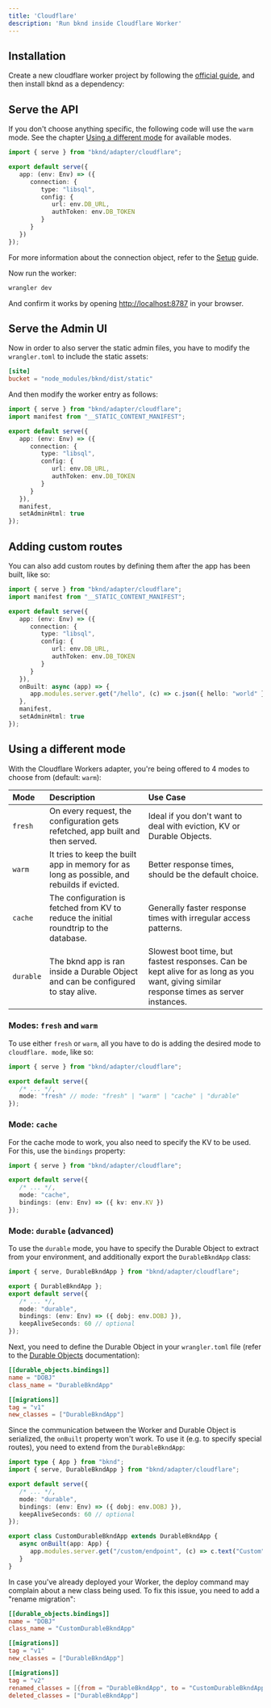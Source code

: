 ```yaml
---
title: 'Cloudflare'
description: 'Run bknd inside Cloudflare Worker'
---
```


## Installation
Create a new cloudflare worker project by following the
[official guide](https://developers.cloudflare.com/workers/get-started/guide/),
and then install bknd as a dependency:

<InstallBknd />


## Serve the API
If you don't choose anything specific, the following code will use the `warm` mode. See the
chapter [Using a different mode](#using-a-different-mode) for available modes.

``` ts
import { serve } from "bknd/adapter/cloudflare";

export default serve({
   app: (env: Env) => ({
      connection: {
         type: "libsql",
         config: {
            url: env.DB_URL,
            authToken: env.DB_TOKEN
         }
      }
   })
});
```
For more information about the connection object, refer to the [Setup](/setup/introduction) guide.

Now run the worker:
```bash
wrangler dev
```

And confirm it works by opening [http://localhost:8787](http://localhost:8787) in
your browser.

## Serve the Admin UI
Now in order to also server the static admin files, you have to modify the `wrangler.toml` to
include the static assets:
```toml
[site]
bucket = "node_modules/bknd/dist/static"
```

And then modify the worker entry as follows:
``` ts {2, 14, 15}
import { serve } from "bknd/adapter/cloudflare";
import manifest from "__STATIC_CONTENT_MANIFEST";

export default serve({
   app: (env: Env) => ({
      connection: {
         type: "libsql",
         config: {
            url: env.DB_URL,
            authToken: env.DB_TOKEN
         }
      }
   }),
   manifest,
   setAdminHtml: true
});
```

## Adding custom routes
You can also add custom routes by defining them after the app has been built, like so:
```ts {14-16}
import { serve } from "bknd/adapter/cloudflare";
import manifest from "__STATIC_CONTENT_MANIFEST";

export default serve({
   app: (env: Env) => ({
      connection: {
         type: "libsql",
         config: {
            url: env.DB_URL,
            authToken: env.DB_TOKEN
         }
      }
   }),
   onBuilt: async (app) => {
      app.modules.server.get("/hello", (c) => c.json({ hello: "world" }));
   },
   manifest,
   setAdminHtml: true
});
```

## Using a different mode
With the Cloudflare Workers adapter, you're being offered to 4 modes to choose from (default:
`warm`):

| Mode      | Description                                                                                | Use Case                                                                                                                                |
|:----------|:-------------------------------------------------------------------------------------------|:----------------------------------------------------------------------------------------------------------------------------------------|
| `fresh`   | On every request, the configuration gets refetched, app built and then served.             | Ideal if you don't want to deal with eviction, KV or Durable Objects.                                                                   |
| `warm`    | It tries to keep the built app in memory for as long as possible, and rebuilds if evicted. | Better response times, should be the default choice.                                                                                    |
| `cache`   | The configuration is fetched from KV to reduce the initial roundtrip to the database.      | Generally faster response times with irregular access patterns.                                                                         |
| `durable` | The bknd app is ran inside a Durable Object and can be configured to stay alive.           | Slowest boot time, but fastest responses. Can be kept alive for as long as you want, giving similar response times as server instances. |

### Modes: `fresh` and `warm`
To use either `fresh` or `warm`, all you have to do is adding the desired mode to `cloudflare.
mode`, like so:
```ts
import { serve } from "bknd/adapter/cloudflare";

export default serve({
   /* ... */,
   mode: "fresh" // mode: "fresh" | "warm" | "cache" | "durable"
});
```

### Mode: `cache`
For the cache mode to work, you also need to specify the KV to be used. For this, use the
`bindings` property:
```ts
import { serve } from "bknd/adapter/cloudflare";

export default serve({
   /* ... */,
   mode: "cache",
   bindings: (env: Env) => ({ kv: env.KV })
});
```

### Mode: `durable` (advanced)
To use the `durable` mode, you have to specify the Durable Object to extract from your
environment, and additionally export the `DurableBkndApp` class:
```ts
import { serve, DurableBkndApp } from "bknd/adapter/cloudflare";

export { DurableBkndApp };
export default serve({
   /* ... */,
   mode: "durable",
   bindings: (env: Env) => ({ dobj: env.DOBJ }),
   keepAliveSeconds: 60 // optional
});
```

Next, you need to define the Durable Object in your `wrangler.toml` file (refer to the [Durable
Objects](https://developers.cloudflare.com/durable-objects/) documentation):
```toml
[[durable_objects.bindings]]
name = "DOBJ"
class_name = "DurableBkndApp"

[[migrations]]
tag = "v1"
new_classes = ["DurableBkndApp"]
```

Since the communication between the Worker and Durable Object is serialized, the `onBuilt`
property won't work. To use it (e.g. to specify special routes), you need to extend from the
`DurableBkndApp`:
```ts
import type { App } from "bknd";
import { serve, DurableBkndApp } from "bknd/adapter/cloudflare";

export default serve({
   /* ... */,
   mode: "durable",
   bindings: (env: Env) => ({ dobj: env.DOBJ }),
   keepAliveSeconds: 60 // optional
});

export class CustomDurableBkndApp extends DurableBkndApp {
   async onBuilt(app: App) {
      app.modules.server.get("/custom/endpoint", (c) => c.text("Custom"));
   }
}
```
In case you've already deployed your Worker, the deploy command may complain about a new class
being used. To fix this issue, you need to add a "rename migration":
```toml
[[durable_objects.bindings]]
name = "DOBJ"
class_name = "CustomDurableBkndApp"

[[migrations]]
tag = "v1"
new_classes = ["DurableBkndApp"]

[[migrations]]
tag = "v2"
renamed_classes = [{from = "DurableBkndApp", to = "CustomDurableBkndApp"}]
deleted_classes = ["DurableBkndApp"]
```